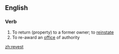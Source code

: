 ==English==

===Verb===
{{en-verb}}

# To return (property) to a former owner; to [[reinstate]]
# To re-award an [[office]] of authority

[[zh:revest]]